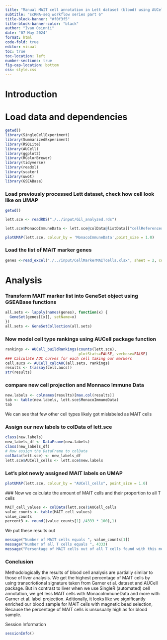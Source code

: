 ```yaml
---
title: "Manual MAIT cell annotation in Lett dataset (blood) using AUCell package and Garner et al gene set intersection with Zheng et al"
subtitle: "scRNA-seq workflow series part 6" 
title-block-banner: "#f0f3f5"
title-block-banner-color: "black"
author: "Ivan Osinnii"
date: "07 May 2024"
format: html
code-fold: true
editor: visual
toc: true
toc-location: left
number-sections: true
fig-cap-location: bottom
css: style.css
---
```


# Introduction

# Load data and dependencies

```r
getwd()
library(SingleCellExperiment)
library(SummarizedExperiment)
library(RSQLite)
library(AUCell)
library(ggplot2)
library(RColorBrewer)
library(tidyverse)
library(readxl)
library(scater)
library(uwot)
library(GSEABase)
```

### Load previously processed Lett dataset, check how cell look like on UMAP

```r
getwd()

lett.sce <- readRDS("./../input/Gil_analyzed.rds")

lett.sce$MonacoImmuneData <- lett.sce@colData@listData[["cellReferences_celldex_MonacoImmuneData"]]@listData[["labels"]]

plotUMAP(lett.sce, colour_by = 'MonacoImmuneData',point_size = 1.0)
```

### Load the list of MAIT marker genes

```r
genes <-read_excel("./../input/CellMarkerMAITcells.xlsx", sheet = 2, col_names = TRUE) ## Garner list intersection with Zheng list

```

# Analysis

### Transform MAIT marker list into GeneSet object using GSEABase functions

```r
all.sets <- lapply(names(genes), function(x) {
  GeneSet(genes[[x]], setName=x)        
})
all.sets <- GeneSetCollection(all.sets)
```

### Now model cell type rankings using AUCell package function

```r
rankings <- AUCell_buildRankings(counts(lett.sce),
                                 plotStats=FALSE, verbose=FALSE)
### Calculate AUC curves for each cell taking our markers
cell.aucs <- AUCell_calcAUC(all.sets, rankings)
results <- t(assay(cell.aucs))
str(results)
```

### compare new cell projection and Monnaco Immune Data

```r
new.labels <- colnames(results)[max.col(results)]
tab <- table(new.labels, lett.sce$MonacoImmuneData)
tab

```

We can see that few other cell types likely got mislabeled as MAIT cells

### Assign our new labels to colData of lett.sce

```r

class(new.labels)
new_labels_df <- DataFrame(new.labels)
class(new_labels_df)
# Now assign the DataFrame to colData
colData(lett.sce) <- new_labels_df
lett.sce$AUCell_cells <- lett.sce$new.labels

```

### Let's plot newly assigned MAIT labels on UMAP

```r
plotUMAP(lett.sce, colour_by = "AUCell_cells", point_size = 1.0)

```

### Now we calculate the amount of MAIT cells and their proportion to all T cells

```r
MAIT_cell_values <- colData(lett.sce)$AUCell_cells 
value_counts <- table(MAIT_cell_values)
value_counts
percent3 <- round((value_counts[1] /4333 * 100),1)
```

We put these results out

```r
message("Number of MAIT cells equals ", value_counts[1])
message("Number of all T cells equals ", 4333)
message("Persentage of MAIT cells out of all T cells found with this method of annotation equals ", percent3)

```

### Conclusion

Methodologically the results of blood cell analysis are partially similar to those of liver analysis. We get the highest percentage of MAIT cells by using transcriotional signature taken from Garner et al. dataset and AUCell package. But in contrast to liver when we use SingleR (automated) cell annotation, we get less MAIT cells with MonacoImmuneData and more with Garner et al. label projection. Aditionally, it looks like we significantly enriched our blood sample for MAIT cells with magnetic bead selection, Because the percentage of MAIT cells is unsusually high as for blood sample.

Session Information

</button>

::: {#collapseOne .accordion-collapse .collapse}
<div>

```r
sessionInfo()
```

</div>
:::